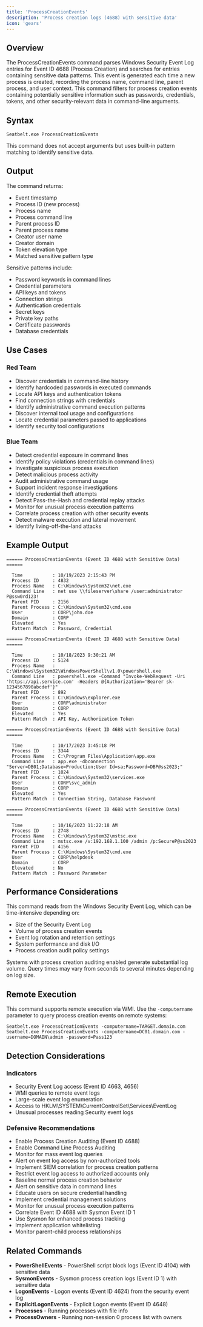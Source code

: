 ```yaml
---
title: 'ProcessCreationEvents'
description: 'Process creation logs (4688) with sensitive data'
icon: 'gears'
---
```


## Overview

The ProcessCreationEvents command parses Windows Security Event Log entries for Event ID 4688 (Process Creation) and searches for entries containing sensitive data patterns. This event is generated each time a new process is created, recording the process name, command line, parent process, and user context. This command filters for process creation events containing potentially sensitive information such as passwords, credentials, tokens, and other security-relevant data in command-line arguments.

## Syntax

```
Seatbelt.exe ProcessCreationEvents
```

This command does not accept arguments but uses built-in pattern matching to identify sensitive data.

## Output

The command returns:
- Event timestamp
- Process ID (new process)
- Process name
- Process command line
- Parent process ID
- Parent process name
- Creator user name
- Creator domain
- Token elevation type
- Matched sensitive pattern type

Sensitive patterns include:
- Password keywords in command lines
- Credential parameters
- API keys and tokens
- Connection strings
- Authentication credentials
- Secret keys
- Private key paths
- Certificate passwords
- Database credentials

## Use Cases

### Red Team
- Discover credentials in command-line history
- Identify hardcoded passwords in executed commands
- Locate API keys and authentication tokens
- Find connection strings with credentials
- Identify administrative command execution patterns
- Discover internal tool usage and configurations
- Locate credential parameters passed to applications
- Identify security tool configurations

### Blue Team
- Detect credential exposure in command lines
- Identify policy violations (credentials in command lines)
- Investigate suspicious process execution
- Detect malicious process activity
- Audit administrative command usage
- Support incident response investigations
- Identify credential theft attempts
- Detect Pass-the-Hash and credential replay attacks
- Monitor for unusual process execution patterns
- Correlate process creation with other security events
- Detect malware execution and lateral movement
- Identify living-off-the-land attacks

## Example Output

```
====== ProcessCreationEvents (Event ID 4688 with Sensitive Data) ======

  Time           : 10/19/2023 2:15:43 PM
  Process ID     : 4832
  Process Name   : C:\Windows\System32\net.exe
  Command Line   : net use \\fileserver\share /user:administrator P@ssw0rd123!
  Parent PID     : 2156
  Parent Process : C:\Windows\System32\cmd.exe
  User           : CORP\john.doe
  Domain         : CORP
  Elevated       : Yes
  Pattern Match  : Password, Credential

====== ProcessCreationEvents (Event ID 4688 with Sensitive Data) ======

  Time           : 10/18/2023 9:30:21 AM
  Process ID     : 5124
  Process Name   : C:\Windows\System32\WindowsPowerShell\v1.0\powershell.exe
  Command Line   : powershell.exe -Command "Invoke-WebRequest -Uri 'https://api.service.com' -Headers @{Authorization='Bearer sk-1234567890abcdef'}"
  Parent PID     : 892
  Parent Process : C:\Windows\explorer.exe
  User           : CORP\administrator
  Domain         : CORP
  Elevated       : Yes
  Pattern Match  : API Key, Authorization Token

====== ProcessCreationEvents (Event ID 4688 with Sensitive Data) ======

  Time           : 10/17/2023 3:45:18 PM
  Process ID     : 3344
  Process Name   : C:\Program Files\Application\app.exe
  Command Line   : app.exe -dbconnection "Server=DB01;Database=Production;User Id=sa;Password=DBP@ss2023;"
  Parent PID     : 1024
  Parent Process : C:\Windows\System32\services.exe
  User           : CORP\svc_admin
  Domain         : CORP
  Elevated       : Yes
  Pattern Match  : Connection String, Database Password

====== ProcessCreationEvents (Event ID 4688 with Sensitive Data) ======

  Time           : 10/16/2023 11:22:18 AM
  Process ID     : 2748
  Process Name   : C:\Windows\System32\mstsc.exe
  Command Line   : mstsc.exe /v:192.168.1.100 /admin /p:SecureP@ss2023
  Parent PID     : 4156
  Parent Process : C:\Windows\System32\cmd.exe
  User           : CORP\helpdesk
  Domain         : CORP
  Elevated       : No
  Pattern Match  : Password Parameter
```

## Performance Considerations

This command reads from the Windows Security Event Log, which can be time-intensive depending on:
- Size of the Security Event Log
- Volume of process creation events
- Event log rotation and retention settings
- System performance and disk I/O
- Process creation audit policy settings

Systems with process creation auditing enabled generate substantial log volume. Query times may vary from seconds to several minutes depending on log size.

## Remote Execution

This command supports remote execution via WMI. Use the `-computername` parameter to query process creation events on remote systems:

```
Seatbelt.exe ProcessCreationEvents -computername=TARGET.domain.com
Seatbelt.exe ProcessCreationEvents -computername=DC01.domain.com -username=DOMAIN\admin -password=Pass123
```

## Detection Considerations

### Indicators
- Security Event Log access (Event ID 4663, 4656)
- WMI queries to remote event logs
- Large-scale event log enumeration
- Access to HKLM\SYSTEM\CurrentControlSet\Services\EventLog
- Unusual processes reading Security event logs

### Defensive Recommendations
- Enable Process Creation Auditing (Event ID 4688)
- Enable Command Line Process Auditing
- Monitor for mass event log queries
- Alert on event log access by non-authorized tools
- Implement SIEM correlation for process creation patterns
- Restrict event log access to authorized accounts only
- Baseline normal process creation behavior
- Alert on sensitive data in command lines
- Educate users on secure credential handling
- Implement credential management solutions
- Monitor for unusual process execution patterns
- Correlate Event ID 4688 with Sysmon Event ID 1
- Use Sysmon for enhanced process tracking
- Implement application whitelisting
- Monitor parent-child process relationships

## Related Commands

- **PowerShellEvents** - PowerShell script block logs (Event ID 4104) with sensitive data
- **SysmonEvents** - Sysmon process creation logs (Event ID 1) with sensitive data
- **LogonEvents** - Logon events (Event ID 4624) from the security event log
- **ExplicitLogonEvents** - Explicit Logon events (Event ID 4648)
- **Processes** - Running processes with file info
- **ProcessOwners** - Running non-session 0 process list with owners

